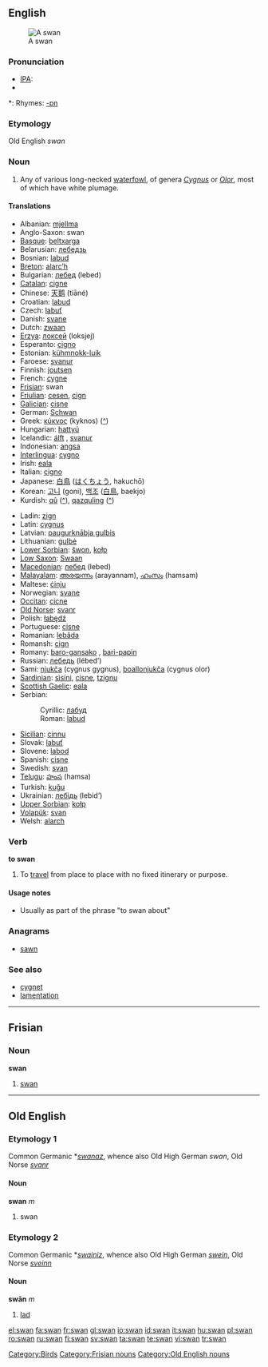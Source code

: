 ==English==
[[Image:Schwan1 db.jpg|thumb|A swan]]

===Pronunciation===
* [[w:IPA|IPA]]: {{UK}} {{IPAchar|[ˈswɒn]}} {{US}} {{IPAchar|[ˈswɑn]}}
* {{audio|en-us-swan.ogg|Audio (US)}}

*: Rhymes: [[Rhymes:English:-ɒn|-ɒn]]

===Etymology===
Old English ''swan''

===Noun===
{{en-noun}}

# Any of various long-necked [[waterfowl]], of genera ''[[Cygnus]]'' or ''[[Olor]]'', most of which have white plumage.

====Translations====
{{trans-top|swan}}
* Albanian: [[mjellma]]
* Anglo-Saxon: swan {{m}}
* [[Basque]]: [[beltxarga]]
* Belarusian: [[лебедзь]]
* Bosnian: [[labud]] {{m}}
* [[Breton]]: [[alarc’h]] {{m}}
* Bulgarian: [[лебед]] (lebed)
* [[Catalan]]: [[cigne]]
* Chinese: [[天鹅]] (tiāné)
* Croatian: [[labud]] {{m}}
* Czech: [[labuť]] {{f}}
* Danish: [[svane]] {{c}}
* Dutch: [[zwaan]] {{f}}
* [[Erzya]]: [[локсей]] (loksjej)
* Esperanto: [[cigno]]
* Estonian: [[kühmnokk-luik]]
* Faroese: [[svanur]] {{m}}
* Finnish: [[joutsen]]
* French: [[cygne]] {{m}}
* [[Frisian]]: swan
* [[Friulian]]: [[cesen]], [[cign]]
* [[Galician]]: [[cisne]]
* German: [[Schwan]] {{m}}
* Greek: [[κύκνος]] (kyknos) ([[:el:κύκνος|^]])
* Hungarian: [[hattyú]]
* Icelandic: [[álft]] {{f}}, [[svanur]] {{m}}
* Indonesian: [[angsa]]
* [[Interlingua]]: [[cygno]]
* Irish: [[eala]]
* Italian: [[cigno]] {{m}}
* Japanese: [[白鳥]] ([[はくちょう]], hakuchō)
* Korean: [[고니]] (goni), [[백조]] ([[白鳥]], baekjo)
* Kurdish: [[qû]] ([[:ku:qû|^]]), [[qazquling]] ([[:ku:qazquling|^]])
{{trans-mid}}
* Ladin: [[zign]]
* Latin: [[cygnus]] {{m}}
* Latvian: [[paugurknābja gulbis]]
* Lithuanian: [[gulbė]]
* [[Lower Sorbian]]: [[šwon]], [[kołp]]
* [[Low Saxon]]: [[Swaan]] {{m}}
* [[Macedonian]]: [[лебед]] (lebed)
* [[Malayalam]]: [[അരയന്നം]] (arayannam), [[ഹംസം]] (hamsam)
* Maltese: [[ċinju]]
* Norwegian: [[svane]] {{m}}
* [[Occitan]]: [[cicne]]
* [[Old Norse]]: [[svanr]] {{m}}
* Polish: [[łabędź]] {{m}}
* Portuguese: [[cisne]] {{m}}
* Romanian: [[lebăda]]
* Romansh: [[cign]]
* Romany: [[baro-gansako]] {{m}}, [[bari-papin]] {{f}}
* Russian: [[лебедь]] (lébed’) {{m}}
* Sami: [[njukča]] (cygnus gygnus), [[boallonjukča]] (cygnus olor)
* [[Sardinian]]: [[sìsini]], [[cisne]], [[tzignu]]
* [[Scottish Gaelic]]: [[eala]]
* Serbian:
*: Cyrillic: [[лабуд]] {{m}}
*: Roman: [[labud]] {{m}}
* [[Sicilian]]: [[cinnu]]
* Slovak: [[labuť]]
* Slovene: [[labod]] {{m}}
* Spanish: [[cisne]] {{m}}
* Swedish: [[svan]]
* [[Telugu]]: [[హంస]] (hamsa)
* Turkish: [[kuğu]]
* Ukrainian: [[лебідь]] (lebid’)
* [[Upper Sorbian]]: [[kołp]]
* [[Volapük]]: [[svan]]
* Welsh: [[alarch]]
{{trans-bottom}}

===Verb===
'''to swan'''

# {{UK}} To [[travel]] from place to place with no fixed itinerary or purpose.

====Usage notes====
* Usually as part of the phrase "to swan about"

===Anagrams===
* [[sawn]]

===See also===
* [[cygnet]]
* [[lamentation]]

[[Category:Birds]]

----

==Frisian==

===Noun===
'''swan'''

# [[swan]]

[[Category:Frisian nouns]]

----

==Old English==

===Etymology 1===
Common Germanic *''[[swanaz]]'', whence also Old High German ''swan'', Old Norse ''[[svanr]]''

====Noun====
'''swan''' ''m''

# swan

===Etymology 2===
Common Germanic *''[[swainiz]]'', whence also Old High German ''[[swein]]'', Old Norse ''[[sveinn]]''

====Noun====
'''swān''' ''m''

# [[lad]]

[[Category:Old English nouns]]

[[el:swan]]
[[fa:swan]]
[[fr:swan]]
[[gl:swan]]
[[io:swan]]
[[id:swan]]
[[it:swan]]
[[hu:swan]]
[[pl:swan]]
[[ro:swan]]
[[ru:swan]]
[[fi:swan]]
[[sv:swan]]
[[ta:swan]]
[[te:swan]]
[[vi:swan]]
[[tr:swan]]